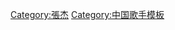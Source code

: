 {{Navbox musical artist
| name       = 張杰
| title      = [[张杰 (中国大陆歌手)|張杰]]
| state = {{{state|autocollapse}}}
|listclass = hlist
| background = solo_singer
| above = 

| group1 = 錄音室專輯
| list1  =
* [[愛，不解釋]] （2013年）

| group5 = 演唱會
| list5 = 
*[[我想巡回演唱会]]（2016）

| group6 = 相關條目
| list6  =
* [[張杰得獎與提名列表|獎項]]

}}<noinclude>
{{collapsible option}}
[[Category:張杰]]
[[Category:中国歌手模板]]
</noinclude>